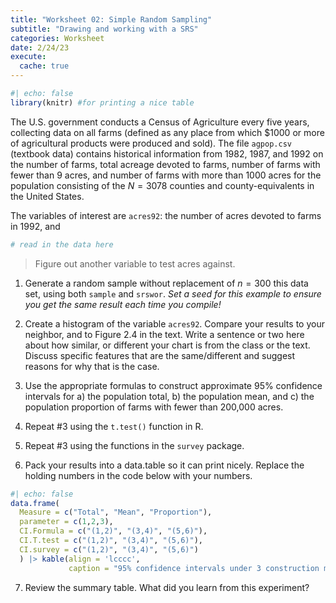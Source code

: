```yaml
---
title: "Worksheet 02: Simple Random Sampling"
subtitle: "Drawing and working with a SRS"
categories: Worksheet
date: 2/24/23
execute: 
  cache: true
---
```


```r
#| echo: false
library(knitr) #for printing a nice table
```

The U.S. government conducts a Census of Agriculture every five years, collecting data on all farms (defined as any place from which \$1000 or more of agricultural products were produced and sold). The file `agpop.csv` (textbook data) contains historical information from 1982, 1987, and 1992 on the number of farms, total acreage devoted to farms, number of farms with fewer than 9 acres, and number of farms with more than 1000 acres for the population consisting of the $N=3078$ counties and county-equivalents in the United States.

The variables of interest are `acres92`: the number of acres devoted to farms in 1992, and 
```r
# read in the data here
```

> Figure out another variable to test acres against. 

1.  Generate a random sample without replacement of $n=300$ this data set, using both `sample` and `srswor`. *Set a seed for this example to ensure you get the same result each time you compile!*

2.  Create a histogram of the variable `acres92`. Compare your results to your neighbor, and to Figure 2.4 in the text. Write a sentence or two here about how similar, or different your chart is from the class or the text. Discuss specific features that are the same/different and suggest reasons for why that is the case. 

3.  Use the appropriate formulas to construct approximate 95% confidence intervals for a) the population total, b) the population mean, and c) the population proportion of farms with fewer than 200,000 acres.

4.  Repeat #3 using the `t.test()` function in R. 

5.  Repeat #3 using the functions in the `survey` package.

6.  Pack your results into a data.table so it can print nicely. Replace the holding numbers in the code below with your numbers. 
```r
#| echo: false
data.frame(
  Measure = c("Total", "Mean", "Proportion"), 
  parameter = c(1,2,3),
  CI.Formula = c("(1,2)", "(3,4)", "(5,6)"), 
  CI.T.test = c("(1,2)", "(3,4)", "(5,6)"), 
  CI.survey = c("(1,2)", "(3,4)", "(5,6)")
  ) |> kable(align = 'lcccc', 
             caption = "95% confidence intervals under 3 construction methods")
```


7.  Review the summary table. What did you learn from this experiment? 
